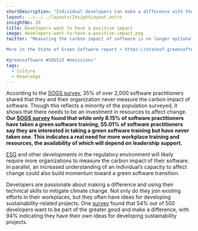 ```yaml
---
shortDescription: "Individual developers can make a difference with the proper training and incentives."
layout: ../../../layouts/InsightLayout.astro
insightNo: 20
title: Developers want to have a positive impact
image: developers-want-to-have-a-positive-impact.png
twitter: "Measuring the carbon impact of software is no longer optional. ESG and other regulatory developments make it clear that we need to act now.   

More in the State of Green Software report ➡️ https://stateof.greensoftware.foundation

#greensoftware #SOGS23 #emissions"
tags:
  - Culture
  - Knowledge
---
```


According to the [SOGS survey](../survey), 35% of over 2,000 software practitioners shared that they and their organization never measure the carbon impact of software. Though this reflects a minority of the population surveyed, it shows that there needs to be an investment in resources to affect change. **Our [SOGS survey](../survey) found that while only 8.15% of software practitioners have taken a green software training, 55.01% of software practitioners say they are interested in taking a green software training but have never taken one. This indicates a real need for more workplace training and resources, the availability of which will depend on leadership support.**

[ESG](https://hbr.org/2022/12/2022-a-tumultuous-year-in-esg-and-sustainability) and other developments in the regulatory environment will likely require more organizations to measure the carbon impact of their software. In parallel, an increased understanding of an individual’s capacity to affect change could also build momentum toward a green software transition.

Developers are passionate about making a difference and using their technical skills to mitigate climate change. Not only do they join existing efforts in their workplaces, but they often have ideas for developing sustainability-related projects. One [survey](https://www.computerweekly.com/blog/Green-Tech/The-rise-of-the-green-software-developer) found that 54% out of 500 developers want to be part of the greater good and make a difference, with 94% indicating they have their own ideas for developing sustainability projects.
